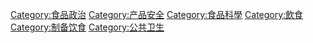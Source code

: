 {{catmore}}

[[Category:食品政治|Category:食品政治]]
[[Category:产品安全|Category:产品安全]]
[[Category:食品科學|Category:食品科學]]
[[Category:飲食|Category:飲食]]
[[Category:制备饮食|Category:制备饮食]]
[[Category:公共卫生|Category:公共卫生]]